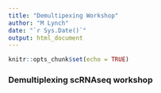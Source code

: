 ```yaml
---
title: "Demultipexing Workshop"
author: "M Lynch"
date: "`r Sys.Date()`"
output: html_document
---
```


```r
knitr::opts_chunk$set(echo = TRUE)
```

### Demultiplexing scRNAseq workshop

````r



````
